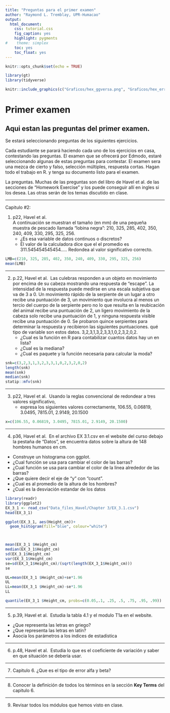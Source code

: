 ```yaml
---
title: "Preguntas para el primer examen"
author: "Raymond L. Tremblay, UPR-Humacao"
output:
  html_document:
    css: tutorial.css
    fig_caption: yes
    highlight: pygments
#    theme: simplex
    toc: yes
    toc_float: yes
---
```


```r
knitr::opts_chunk$set(echo = TRUE)
```

```r
library(gt)
library(tidyverse)
```

```r
knitr::include_graphics(c("Graficos/hex_ggversa.png", "Graficos/hex_error.png"))
```



# Primer examen

## Aqui estan las preguntas del primer examen. 

Se estará seleccionando preguntas de los siguientes ejercicios.

Cada estudiante se parará haciendo cada uno de los ejercicios en casa, contestando las preguntas.  El examen que se ofrecerá por Edmodo, estaré seleccionando algunas de estas preguntas para contestar.  El examen sera una mezca de cierto y falso, selección múltiples, respuesta cortas.  Hagan todo el trabajo en R. y tenga su documento listo para el examen.  

La preguntas. Muchas de las preguntas son del libro de Havel et al. de las secciones de  "Homework Exercise" y los puede conseguir allí en ingles si los desea. Las otras serán de los temas discutido en clase.    


***

Capitulo #2:

1. p22, Havel et al.  
  A continuación se muestran el tamaño (en mm) de una pequeña muestra de pescado llamada "lobina negra": 210, 325, 285, 402, 350, 240, 409, 330, 295, 325, 256.
    - ¿Es esa variable de datos continuos o discretos?
    - El valor de la calculadora dice que el el promedio es 311.545454545454..... Redondea al valor significativo correcto. 


```r
LMB=c(210, 325, 285, 402, 350, 240, 409, 330, 295, 325, 256)
mean(LMB)
```

***


2. p.22, Havel et al. 
   Las culebras responden a un objeto en movimiento por encima de su cabeza mostrando una respuesta de "escape". La intensidad de la respuesta puede medirse en una escala subjetiva que va de 3 a 0. Un movimiento rápido de la serpiente de un lugar a otro recibe una puntuación de 3, un movimiento que involucra al menos un tercio del cuerpo de la serpiente pero no lo que resulta en la reubicación del animal recibe una puntuación de 2, un ligero movimiento de la cabeza solo recibe una puntuación de 1, y ninguna respuesta visible recibe una puntuación de 0. Se probaron quince serpientes para determinar la respuesta y recibieron las siguientes puntuaciones. qué tipo de variable son estos datos. 3,2,3,1,3,2,3,3,1,0,2,3,2,0,2.
   - ¿Cual es la función en R para contabilizar cuantos datos hay un en lista?
   - ¿Cual es la mediana?
   - ¿Cual es paquete y la función necesaria para calcular la moda?

  
```r
snk=c(3,2,3,1,3,2,3,3,1,0,2,3,2,0,2)
length(snk)
mean(snk)
median(snk)
statip::mfv(snk)
```


***
3. p22, Havel et al. 
  Usando la reglas convencional de redondear a tres valores significativo, 
   - expresa los siguientes valores correctamente, 106.55, 0.06819, 3.0495, 7815.01, 2.9149, 20.1500

```r
x=c(106.55, 0.06819, 3.0495, 7815.01, 2.9149, 20.1500)

```


***
4. p36, Havel et al. 
  En el archivo EX 3.1.csv en el website del curso debajo la pestaña de "Datos", se encuentra datos sobre la altura de 148 hombres humanos en cm.  
  -  Construye un histograma con ggplot. 
  - ¿Cual función se usa para cambiar el color de las barras?
  - ¿Cual función se usa para cambiar el color de la linea alrededor de las barras?
  - ¿Que quiere decir el eje de "y" con "count".
  - ¿Cual es al promedio de la altura de los hombres?
  - ¿Cual es la desviación estandar de los datos

  
```r
library(readr)
library(ggplot2)
EX_3_1 <- read_csv("Data_files_Havel/Chapter 3/EX_3.1.csv")
head(EX_3_1)

ggplot(EX_3_1, aes(Height_cm))+
  geom_histogram(fill="blue", colour="white")



mean(EX_3_1 $Height_cm)
median(EX_3_1$Height_cm)
sd(EX_3_1$Height_cm)
var(EX_3_1$Height_cm)
se=sd(EX_3_1$Height_cm)/(sqrt(length(EX_3_1$Height_cm)))
se

UL=mean(EX_3_1 $Height_cm)+se*1.96
UL
LL=mean(EX_3_1 $Height_cm)-se*1.96
LL
```


```r
quantile(EX_3_1 $Height_cm, probs=c(0.05,.1, .25, .5, .75, .95, .99))
```



***

5. p.39, Havel et al. 
 Estudia la tabla 4.1 y el modulo T1a en el website.  
  - ¿Que representa las letras en griego?  
  - ¿Que representa las letras en latín?
  - Asocia los parámetros a los indices de estadística
  
***  
  
6. p.48, Havel et al. 
  Estudia lo que es el coeficiente de variación y saber en que situación se debería usar.

***  
7. Capitulo 6.
  ¿Que es el tipo de error alfa y beta?

***  
8. Conocer la definición de todos los términos en la sección **Key Terms** del capitulo 6.


***
9. Revisar todos los módulos que hemos visto en clase. 


  
  
